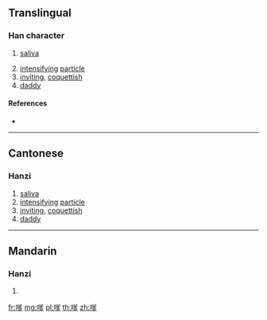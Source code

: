 ==Translingual==

===Han character===
{{Han char|rn=30|rad=口|as=10|sn=13|four=68027|canj=RCKN|ids=⿰口爹}}

# {{context|Cantonese|lang=mul}} [[saliva]]
# [[intensify]]ing [[particle]]
# [[inviting]], [[coquettish]]
# [[daddy]]

====References====
* {{Han ref|kx=0204.111|hdz=10669.070|uh=55F2|ud=22002|bh=DCDD|bd=56541}}

----

==Cantonese==

===Hanzi===
{{yue-hanzi|jyut=[[de1]], [[de2]], [[de4]]|y=de1, de2, de4}}

# [[saliva]]
# [[intensify]]ing [[particle]]
# [[inviting]], [[coquettish]]
# [[daddy]]

----

==Mandarin==

===Hanzi===
{{cmn-hanzi|pin=[[diǎ]] ([[dia3]])|wg=<sup>3</sup>}}

# {{defn|lang=cmn|sort=口10}}

[[fr:嗲]]
[[mg:嗲]]
[[pl:嗲]]
[[th:嗲]]
[[zh:嗲]]